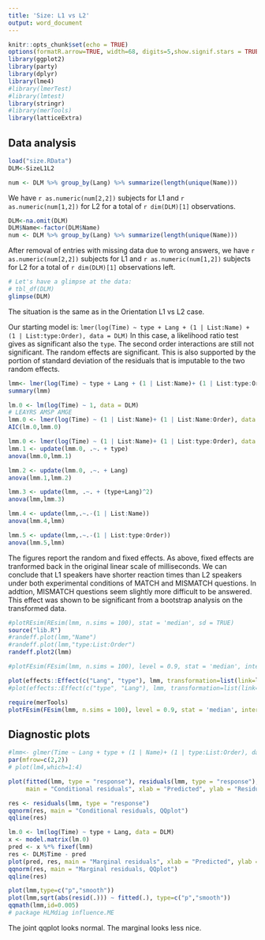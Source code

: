 ```yaml
---
title: 'Size: L1 vs L2'
output: word_document
---
```


```r
knitr::opts_chunk$set(echo = TRUE)
options(formatR.arrow=TRUE, width=68, digits=5,show.signif.stars = TRUE)
library(ggplot2)
library(party)
library(dplyr)
library(lme4)
#library(lmerTest)
#library(lmtest)
library(stringr)
#library(merTools)
library(latticeExtra)
```

## Data analysis


```r
load("size.RData")
DLM<-SizeL1L2

num <- DLM %>% group_by(Lang) %>% summarize(length(unique(Name)))
```

We have `r as.numeric(num[2,2])` subjects for L1 and `r as.numeric(num[1,2])` for L2 for a total of  `r dim(DLM)[1]` observations.

```r
DLM<-na.omit(DLM)
DLM$Name<-factor(DLM$Name)
num <- DLM %>% group_by(Lang) %>% summarize(length(unique(Name)))
```

After removal of entries with missing data due to wrong answers, we have `r as.numeric(num[2,2])` subjects for L1 and `r as.numeric(num[1,2])` subjects for L2 for a total of `r dim(DLM)[1]` observations left.


```r
# Let's have a glimpse at the data:
# tbl_df(DLM)
glimpse(DLM)
```

The situation is the same as in the Orientation L1 vs L2 case.

Our starting model is: 
`lmer(log(Time) ~ type + Lang + (1 | List:Name) + (1 | List:type:Order), data = DLM)`
In this case, a likelihood ratio test gives as significant also the `type`. The second order interactions are still not significant. The random effects are significant. This is also supported by the portion of standard deviation of the residuals that is imputable to the two random effects. 

```r
lmm<- lmer(log(Time) ~ type + Lang + (1 | List:Name)+ (1 | List:type:Order), data = DLM, REML=FALSE)
summary(lmm)
```


```r
lm.0 <- lm(log(Time) ~ 1, data = DLM)
# LEAYRS AMSP AMGE
lmm.0 <- lmer(log(Time) ~ (1 | List:Name)+ (1 | List:Name:Order), data = DLM)
AIC(lm.0,lmm.0)
```


```r
lmm.0 <- lmer(log(Time) ~ (1 | List:Name)+ (1 | List:type:Order), data = DLM)
lmm.1 <- update(lmm.0, .~. + type)
anova(lmm.0,lmm.1)

lmm.2 <- update(lmm.0, .~. + Lang)
anova(lmm.1,lmm.2)

lmm.3 <- update(lmm, .~. + (type+Lang)^2)
anova(lmm,lmm.3)

lmm.4 <- update(lmm,.~.-(1 | List:Name))
anova(lmm.4,lmm)

lmm.5 <- update(lmm,.~.-(1 | List:type:Order))
anova(lmm.5,lmm)
```

The figures report the random and fixed effects. As above, fixed effects are tranformed back in the original linear scale of milliseconds. 
We can conclude that L1 speakers have shorter reaction times than L2 speakers under both experimental conditions of MATCH and MISMATCH questions. In addtion, MISMATCH questions seem slightly more difficult to be answered. This effect was shown to be significant from a bootstrap analysis on the transformed data.

```r
#plotREsim(REsim(lmm, n.sims = 100), stat = 'median', sd = TRUE)
source("lib.R")
#randeff.plot(lmm,"Name")
#randeff.plot(lmm,"type:List:Order")
randeff.plot2(lmm)
```

```r
#plotFEsim(FEsim(lmm, n.sims = 100), level = 0.9, stat = 'median', intercept = FALSE)
```


```r
plot(effects::Effect(c("Lang", "type"), lmm, transformation=list(link=log, inverse=exp)),cex=1,width=0,lwd=1,ylab="milliseconds",xlab="Speakers",main="", bg="grey50",fg="black",alternating=FALSE,par.settings = ggplot2like(),lines.title=0,between=list(x=1),colors=c("grey35","black")) 
#plot(effects::Effect(c("type", "Lang"), lmm, transformation=list(link=log, inverse=exp)),cex=1,width=0,lwd=1,ylab="milliseconds",xlab="Speakers",main="", bg="grey50",fg="black",alternating=FALSE,par.settings = ggplot2like(),lines.title=0,between=list(x=1),colors=c("grey35","black")) 
```



```r
require(merTools)
plotFEsim(FEsim(lmm, n.sims = 100), level = 0.9, stat = 'median', intercept = FALSE)
```


## Diagnostic plots

```r
#lmm<- glmer(Time ~ Lang + type + (1 | Name)+ (1 | type:List:Order), data = DLM,family=Gamma(link = "identity"))
par(mfrow=c(2,2))
# plot(lm4,which=1:4)

plot(fitted(lmm, type = "response"), residuals(lmm, type = "response"),
     main = "Conditional residuals", xlab = "Predicted", ylab = "Residuals")

res <- residuals(lmm, type = "response")
qqnorm(res, main = "Conditional residuals, QQplot")
qqline(res)

lm.0 <- lm(log(Time) ~ type + Lang, data = DLM)
x <- model.matrix(lm.0)
pred <- x %*% fixef(lmm)
res <- DLM$Time - pred
plot(pred, res, main = "Marginal residuals", xlab = "Predicted", ylab = "Residuals")
qqnorm(res, main = "Marginal residuals, QQplot")
qqline(res)

```

```r
plot(lmm,type=c("p","smooth"))
plot(lmm,sqrt(abs(resid(.))) ~ fitted(.), type=c("p","smooth"))
qqmath(lmm,id=0.005)
# package HLMdiag influence.ME
```


The joint qqplot looks normal. The marginal looks less nice. 





